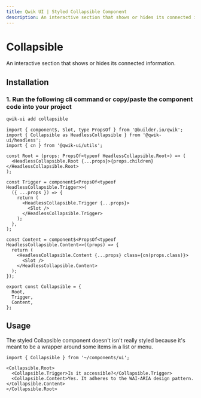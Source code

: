 ```yaml
---
title: Qwik UI | Styled Collapsible Component
description: An interactive section that shows or hides its connected information. Copy/paste into your project from the documentation or by using the CLI. Easily customize the CVA variants according to your brand requirements.
---
```





<StatusBanner status={statusByComponent.styled.Collapsible} />

# Collapsible

An interactive section that shows or hides its connected information.

<ShowcaseHero />

## Installation

### 1. Run the following cli command or copy/paste the component code into your project

```sh
qwik-ui add collapsible
```

```tsx
import { component$, Slot, type PropsOf } from '@builder.io/qwik';
import { Collapsible as HeadlessCollapsible } from '@qwik-ui/headless';
import { cn } from '@qwik-ui/utils';

const Root = (props: PropsOf<typeof HeadlessCollapsible.Root>) => (
  <HeadlessCollapsible.Root {...props}>{props.children}</HeadlessCollapsible.Root>
);

const Trigger = component$<PropsOf<typeof HeadlessCollapsible.Trigger>>(
  ({ ...props }) => {
    return (
      <HeadlessCollapsible.Trigger {...props}>
        <Slot />
      </HeadlessCollapsible.Trigger>
    );
  },
);

const Content = component$<PropsOf<typeof HeadlessCollapsible.Content>>((props) => {
  return (
    <HeadlessCollapsible.Content {...props} class={cn(props.class)}>
      <Slot />
    </HeadlessCollapsible.Content>
  );
});

export const Collapsible = {
  Root,
  Trigger,
  Content,
};
```

## Usage

The styled Collapsible component doesn't isn't really styled because it's meant to be a wrapper around some items in a list or menu.

```tsx
import { Collapsible } from '~/components/ui';
```

```tsx
<Collapsible.Root>
  <Collapsible.Trigger>Is it accessible?</Collapsible.Trigger>
  <Collapsible.Content>Yes. It adheres to the WAI-ARIA design pattern.</Collapsible.Content>
</Collapsible.Root>
```
